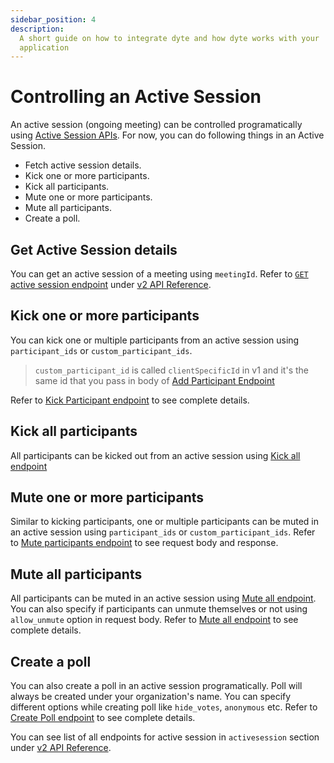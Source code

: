 ```yaml
---
sidebar_position: 4
description:
  A short guide on how to integrate dyte and how dyte works with your
  application
---
```



# Controlling an Active Session

An active session (ongoing meeting) can be controlled programatically using
[Active Session APIs](/api/v2/#/operations/GetActiveSession). For now, you can
do following things in an Active Session.

- Fetch active session details.
- Kick one or more participants.
- Kick all participants.
- Mute one or more participants.
- Mute all participants.
- Create a poll.

## Get Active Session details

You can get an active session of a meeting using `meetingId`. Refer to
[`GET` active session endpoint](/api/v2/#/operations/GetActiveSession) under
[v2 API Reference](/api/v2/#/).

## Kick one or more participants

You can kick one or multiple participants from an active session using
`participant_ids` or `custom_participant_ids`.

> `custom_participant_id` is called `clientSpecificId` in v1 and it's the same
> id that you pass in body of
> [Add Participant Endpoint](/api/#/operations/addParticipant)

Refer to [Kick Participant endpoint](/api/v2/#/operations/KickPartcipants) to
see complete details.

## Kick all participants

All participants can be kicked out from an active session using
[Kick all endpoint](/api/v2/#/operations/KickAllParticipants)

## Mute one or more participants

Similar to kicking participants, one or multiple participants can be muted in an
active session using `participant_ids` or `custom_participant_ids`. Refer to
[Mute participants endpoint](/api/v2/#/operations/MuteParticipants) to see
request body and response.

## Mute all participants

All participants can be muted in an active session using
[Mute all endpoint](/api/v2/#/operations/MuteAllParticipants). You can also
specify if participants can unmute themselves or not using `allow_unmute` option
in request body. Refer to
[Mute all endpoint](/api/v2/#/operations/MuteAllParticipants) to see complete
details.

## Create a poll

You can also create a poll in an active session programatically. Poll will
always be created under your organization's name. You can specify different
options while creating poll like `hide_votes`, `anonymous` etc. Refer to
[Create Poll endpoint](/api/v2/#/operations/CreatePoll) to see complete details.

You can see list of all endpoints for active session in `activesession` section
under [v2 API Reference](/api/v2).
